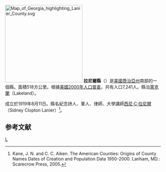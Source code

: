 {{noteTA
|T=zh-hans:拉尼尔县 (佐治亚州);zh-hk:拉尼爾縣 (喬治亞州);zh-tw:拉尼爾郡 (喬治亞州);
}}

[[File:Map_of_Georgia_highlighting_Lanier_County.svg|250px]]
'''拉尼爾縣'''（{{lang-en|Lanier County}}）是[[美國|美國]][[喬治亞州|喬治亞州]]南部的一個縣。面積518方公里。根據[[美國2000年人口普查|美國2000年人口普查]]，共有人口7,241人。縣治[[萊克蘭_(喬治亞州)|萊克蘭]]（Lakeland）。

成立於1919年8月11日。縣名紀念詩人、軍人、律師、大學講師[[西尼·C·拉尼爾|西尼·C·拉尼爾]]（Sidney Clopton Lanier）<ref>Kane, J. N. and C. C. Aiken. The American Counties: Origins of County Names Dates of Creation and Population Data 1950-2000. Lanham, MD.: Scarecrow Press, 2005.</ref>。

== 参考文献 ==
<div class="references-small">
<references />
</div>
{{拉尼爾縣 (喬治亞州)}}
{{Georgia}}

[[Category:佐治亚州行政区划|L]]